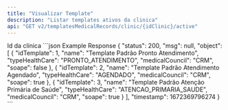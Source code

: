 ```yaml
---
title: "Visualizar Template"
description: "Listar templates ativos da clinica"
api: "GET v2/templatesMedicalRecords/clinic/{idClinic}/active"
---
```


<ParamField path="idClinic" type="string" default="10" required>
  Id da clínica
</ParamField>

<ResponseExample>
  ```json Example Response
  {
  "status": 200,
  "msg": null,
  "object": [
    {
      "idTemplate": 1,
      "name": "Template Padrão Pronto Atendimento",
      "typeHealthCare": "PRONTO_ATENDIMENTO",
      "medicalCouncil": "CRM",
      "soape": false
    },
    {
      "idTemplate": 2,
      "name": "Template Padrão Atendimento Agendado",
      "typeHealthCare": "AGENDADO",
      "medicalCouncil": "CRM",
      "soape": true
    },
    {
      "idTemplate": 3,
      "name": "Template Padrão Atenção Primária de Saúde",
      "typeHealthCare": "ATENCAO_PRIMARIA_SAUDE",
      "medicalCouncil": "CRM",
      "soape": true
    }
  ],
  "timestamp": 1672369796274
  }
  ```
</ResponseExample>
